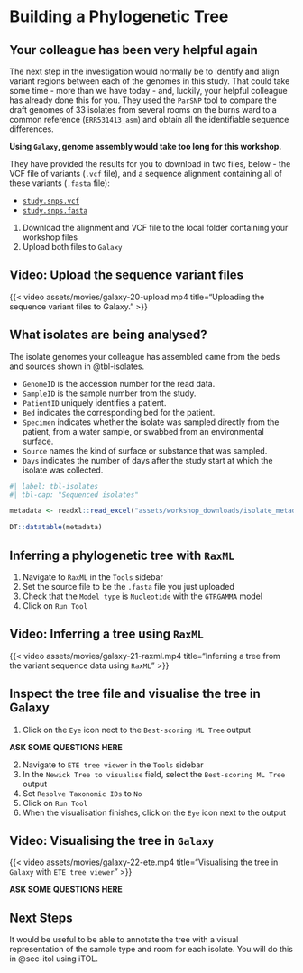 # Building a Phylogenetic Tree { #sec-tree }

::: { .callout-important }
## Your colleague has been very helpful again

The next step in the investigation would normally be to identify and align variant regions between each of the genomes in this study. That could take some time - more than we have today - and, luckily, your helpful colleague has already done this for you. They used the `ParSNP` tool to compare the draft genomes of 33 isolates from several rooms on the burns ward to a common reference (`ERR531413_asm`) and obtain all the identifiable sequence differences.

**Using `Galaxy`, genome assembly would take too long for this workshop.**

They have provided the results for you to download in two files, below - the VCF file of variants (`.vcf` file), and a sequence alignment containing all of these variants (`.fasta` file):

- [`study.snps.vcf`](assets/workshop_downloads/study.snps.vcf)
- [`study.snps.fasta`](assets/workshop_downloads/study.snps.fasta)

1. Download the alignment and VCF file to the local folder containing your workshop files
2. Upload both files to `Galaxy`

::: { .callout-note }
## Video: Upload the sequence variant files

{{< video assets/movies/galaxy-20-upload.mp4 title="Uploading the sequence variant files to Galaxy." >}}
:::

:::

## What isolates are being analysed?

The isolate genomes your colleague has assembled came from the beds and sources shown in @tbl-isolates.

::: { .callout-note }
- `GenomeID` is the accession number for the read data.
- `SampleID` is the sample number from the study. 
- `PatientID` uniquely identifies a patient.
- `Bed` indicates the corresponding bed for the patient.
- `Specimen` indicates whether the isolate was sampled directly from the patient, from a water sample, or swabbed from an environmental surface.
- `Source` names the kind of surface or substance that was sampled.
- `Days` indicates the number of days after the study start at which the isolate was collected.
:::

```r
#| label: tbl-isolates
#| tbl-cap: "Sequenced isolates"

metadata <- readxl::read_excel("assets/workshop_downloads/isolate_metadata.xlsx")

DT::datatable(metadata)
```


## Inferring a phylogenetic tree with `RaxML`

1. Navigate to `RaxML` in the `Tools` sidebar
2. Set the source file to be the `.fasta` file you just uploaded
3. Check that the `Model type` is `Nucleotide` with the `GTRGAMMA` model
4. Click on `Run Tool`

::: { .callout-note }
## Video: Inferring a tree using `RaxML`

{{< video assets/movies/galaxy-21-raxml.mp4 title="Inferring a tree from the variant sequence data using `RaxML`" >}}
:::

## Inspect the tree file and visualise the tree in Galaxy

1. Click on the `Eye` icon nect to the `Best-scoring ML Tree` output

::: { .callout-todo }
**ASK SOME QUESTIONS HERE**
:::

2. Navigate to `ETE tree viewer` in the `Tools` sidebar
3. In the `Newick Tree to visualise` field, select the `Best-scoring ML Tree` output
4. Set `Resolve Taxonomic IDs` to `No` 
5. Click on `Run Tool`
6. When the visualisation finishes, click on the `Eye` icon next to the output

::: { .callout-note }
## Video: Visualising the tree in `Galaxy`

{{< video assets/movies/galaxy-22-ete.mp4 title="Visualising the tree in `Galaxy` with `ETE tree viewer`" >}}
:::

::: { .callout-todo }
**ASK SOME QUESTIONS HERE**
:::

## Next Steps

It would be useful to be able to annotate the tree with a visual representation of the sample type and room for each isolate. You will do this in @sec-itol using iTOL.